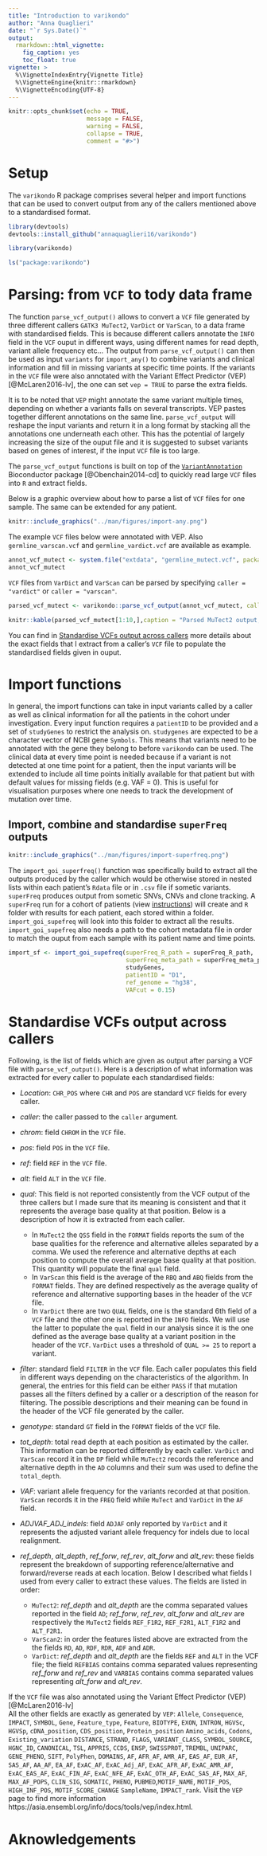 ```yaml
---
title: "Introduction to varikondo"
author: "Anna Quaglieri"
date: "`r Sys.Date()`"
output:
  rmarkdown::html_vignette:
    fig_caption: yes
    toc_float: true
vignette: >
  %\VignetteIndexEntry{Vignette Title}
  %\VignetteEngine{knitr::rmarkdown}
  %\VignetteEncoding{UTF-8}
---
```


```r
knitr::opts_chunk$set(echo = TRUE,
                      message = FALSE,
                      warning = FALSE,
                      collapse = TRUE,
                      comment = "#>")
```


# Setup 

The `varikondo` R package comprises several helper and import functions that can be used to convert output from any of the callers mentioned above to a standardised format.

```r
library(devtools)
devtools::install_github("annaquaglieri16/varikondo")
```


```r
library(varikondo)
```

```r
ls("package:varikondo")
```

# Parsing: from `VCF` to tody data frame

The function `parse_vcf_output()` allows to convert a `VCF` file generated by three different callers `GATK3 MuTect2`, `VarDict` or `VarScan`, to a data frame with standardised fields. This is because different callers annotate the `INFO` field in the `VCF` ouput in different ways, using different names for read depth, variant allele frequency etc... The output from `parse_vcf_output()` can then be used as input `variants` for `import_any()` to combine variants and clinical information and fill in missing variants at specific time points. If the variants in the `VCF` file were also annotated with the Variant Effect Predictor (VEP) [@McLaren2016-lv], the one can set `vep = TRUE` to parse the extra fields. 

It is to be noted that `VEP` might annotate the same variant multiple times, depending on whether a variants falls on several transcripts. VEP pastes together different annotations on the same line. `parse_vcf_output` will reshape the input variants and return it in a long format by stacking all the annotations one underneath each other. This has the potential of largely increasing the size of the ouput file and it is suggested to subset variants based on genes of interest, if the input `VCF` file is too large.   

The `parse_vcf_output` functions is built on top of the [`VariantAnnotation`](https://bioconductor.org/packages/release/bioc/html/VariantAnnotation.html) Bioconductor package [@Obenchain2014-cd] to quickly read large `VCF` files into `R` and extract fields.

Below is a graphic overview about how to parse a list of `VCF` files for one sample. The same can be extended for any patient. 

```r
knitr::include_graphics("../man/figures/import-any.png")
```


The example `VCF` files below were annotated with VEP. Also `germline_varscan.vcf` and `germline_vardict.vcf` are available as example. 

```r
annot_vcf_mutect <- system.file("extdata", "germline_mutect.vcf", package = "varikondo")
annot_vcf_mutect
```

`VCF` files from `VarDict` and `VarScan` can be parsed by specifying `caller = "vardict"` or `caller = "varscan"`.

```r
parsed_vcf_mutect <- varikondo::parse_vcf_output(annot_vcf_mutect, caller = "mutect",sample_name = "Sample1",vep = TRUE)
```

```r
knitr::kable(parsed_vcf_mutect[1:10,],caption = "Parsed MuTect2 output, from VCF to data frame.")
```

You can find in [Standardise VCFs output across callers](#st-variants) more details about the exact fields that I extract from a caller's `VCF` file to populate the standardised fields given in ouput.

# Import functions

In general, the import functions can take in input variants called by a caller as well as clinical information for all the patients in the cohort under investigation. Every input function requires a `patientID` to be provided and a set of `studyGenes` to restrict the analysis on. `studygenes` are expected to be a character vector of NCBI gene `Symbols`. This means that variants need to be annotated with the gene they belong to before `varikondo` can be used. The clinical data at every time point is needed because if a variant is not detected at one time point for a patient, then the input variants will be extended to include all time points initially available for that patient but with default values for missing fields (e.g. VAF = 0). This is useful for visualisation purposes where one needs to track the development of mutation over time.

## Import, combine and standardise `superFreq` outputs


```r
knitr::include_graphics("../man/figures/import-superfreq.png")
```

The `import_goi_superfreq()` function was specifically build to extract all the outputs produced by the caller which would be otherwise stored in nested lists within each patient's `Rdata` file or in `.csv` file if sometic variants. `superFreq` produces output from sometic SNVs, CNVs and clone tracking. A `superFreq` run for a cohort of patients (view [instructions](https://github.com/ChristofferFlensburg/superFreq)) will create and `R` folder with results for each patient, each stored within a folder. `import_goi_supefreq` will look into this folder to extract all the results. `import_goi_supefreq` also needs a path to the cohort metadata file in order to match the ouput from each sample with its patient name and time points.  

```r
import_sf <- import_goi_supefreq(superFreq_R_path = superFreq_R_path,
                                 superFreq_meta_path = superFreq_meta_path,
                                 studyGenes,
                                 patientID = "D1",
                                 ref_genome = "hg38",
                                 VAFcut = 0.15)
```





# Standardise VCFs output across callers {#st-variants}

Following, is the list of fields which are given as output after parsing a VCF file with `parse_vcf_output()`. Here is a description of what information was extracted for every caller to populate each standardised fields:

* *Location*: `CHR_POS` where `CHR` and `POS` are standard `VCF` fields for every caller.
* *caller*: the caller passed to the `caller` argument.
* *chrom*: field `CHROM` in the `VCF` file.
* *pos*: field `POS` in the `VCF` file.
* *ref*: field `REF` in the `VCF` file.
* *alt*: field `ALT` in the `VCF` file.
* *qual*: This field is not reported consistently from the VCF output of the three callers but I made sure that its meaning is consistent and that it represents the average base quality at that position. Below is a description of how it is extracted from each caller.
    - In `MuTect2` the `QSS` field in the `FORMAT` fields reports the sum of the base qualities for the reference and alternative alleles separated by a comma. We used the reference and alternative depths at each position to compute the overall average base quality at that position. This quantity will populate the final `qual` field. 
    - In `VarScan` this field is the average of the `RBQ` and `ABQ` fields from the `FORMAT` fields. They are defined respectively as the average quality of reference and alternative supporting bases in the header of the `VCF` file.
    - In `VarDict` there are two `QUAL` fields, one is the standard 6th field of a `VCF` file and the other one is reported in the `INFO` fields. We will use the latter to populate the `qual` field in our analysis since it is the one defined as the average base quality at a variant position in the header of the `VCF`. `VarDict` uses a threshold of `QUAL >= 25` to report a variant. 

* *filter*:  standard field `FILTER` in the `VCF` file. Each caller populates this field in different ways depending on the characteristics of the algorithm. In general, the entries for this field can be either `PASS` if that mutation passes all the filters defined by a caller or a description of the reason for filtering. The possible descriptions and their meaning can be found in the header of the VCF file generated by the caller.

* *genotype*: standard `GT` field in the `FORMAT` fields of the `VCF` file.

* *tot_depth*: total read depth at each position as estimated by the caller. This information can be reported differently by each caller. `VarDict` and `VarScan`  record it in the `DP` field while `MuTect2` records the reference and alternative depth in the `AD` columns and their sum was used to define the `total_depth`.

* *VAF*: variant allele frequency for the variants recorded at that position. `VarScan` records it in the `FREQ` field while `MuTect` and `VarDict` in the `AF` field. 

* *ADJVAF_ADJ_indels*: field `ADJAF` only reported by `VarDict` and it represents the adjusted variant allele frequency for indels due to local realignment.

* *ref_depth*, *alt_depth*, *ref_forw*, *ref_rev*, *alt_forw* and *alt_rev*: these fields represent the breakdown of supporting reference/alternative and forward/reverse reads at each location. Below I described what fields I used from every caller to extract these values. The fields are listed in order:
    - `MuTect2`: *ref_depth* and *alt_depth* are the comma separated values reported in the field `AD`; *ref_forw*, *ref_rev*, *alt_forw* and *alt_rev* are respectively the `MuTect2` fields `REF_F1R2`, `REF_F2R1`, `ALT_F1R2` and `ALT_F2R1`. 
    - `VarScan2`: in order the features listed above are extracted from the the fields `RD`, `AD`, `RDF`, `RDR`, `ADF` and `ADR`.
    - `VarDict`: *ref_depth* and *alt_depth* are the fields `REF` and `ALT` in the VCF file; the field `REFBIAS` contains comma separated values representing  *ref_forw* and *ref_rev* and `VARBIAS` contains comma separated values representing *alt_forw* and *alt_rev*.
  
If the `VCF` file was also annotated using the Variant Effect Predictor (VEP) [@McLaren2016-lv]  
All the other fields are exactly as generated by `VEP`: `Allele`, `Consequence`, `IMPACT`, `SYMBOL`, `Gene`, `Feature_type`, `Feature`, `BIOTYPE`, `EXON`, `INTRON`, `HGVSc`,  `HGVSp`, `cDNA_position`, `CDS_position`, `Protein_position`   `Amino_acids`, `Codons`, `Existing_variation` `DISTANCE`, `STRAND`, `FLAGS`, `VARIANT_CLASS`, `SYMBOL_SOURCE`, `HGNC_ID`, `CANONICAL`, `TSL`, `APPRIS`, `CCDS`, `ENSP`, `SWISSPROT`, `TREMBL`, `UNIPARC`, `GENE_PHENO`, `SIFT`, `PolyPhen`, `DOMAINS`, `AF`, `AFR_AF`, `AMR_AF`, `EAS_AF`, `EUR_AF`, `SAS_AF`, `AA_AF`,  `EA_AF`, `ExAC_AF`, `ExAC_Adj_AF`, `ExAC_AFR_AF`, `ExAC_AMR_AF`, `ExAC_EAS_AF`, `ExAC_FIN_AF`, `ExAC_NFE_AF`, `ExAC_OTH_AF`,  `ExAC_SAS_AF`, `MAX_AF`, `MAX_AF_POPS`, `CLIN_SIG`, `SOMATIC`, `PHENO`, `PUBMED`,`MOTIF_NAME`, `MOTIF_POS`, `HIGH_INF_POS`, `MOTIF_SCORE_CHANGE` `SampleName`, `IMPACT_rank`. 
Visit the `VEP` page to find more information https://asia.ensembl.org/info/docs/tools/vep/index.html. 


# Aknowledgements

